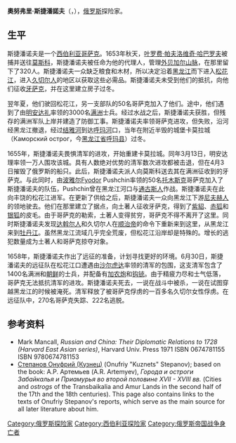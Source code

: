 '''奧努弗里·斯捷潘諾夫'''（{{lang-ru|Онуфрий Степанов}}，{{bd|？||1658年|6月30日|}}），[[俄罗斯|俄罗斯]]探险家。

==生平==
斯捷潘诺夫是一个[[西伯利亚|西伯利亚]][[哥萨克|哥萨克]]。1653年秋天，[[叶罗费·帕夫洛维奇·哈巴罗夫|叶罗费·帕夫洛维奇·哈巴罗夫]]被捕并送往[[莫斯科|莫斯科]]，斯捷潘诺夫被任命为他的代理人，管理[[外贝加尔山脉|外贝加尔山脉]]，在那里留下了320人。斯捷潘诺夫一众缺乏粮食和木材，所以决定沿着[[黑龙江|黑龙江]]而下进入[[松花江|松花江]]，进入[[久切尔人|久切尔人]]的地区以获取这些必需品。斯捷潘诺夫未受到他们的抵抗，向他们征收[[牙萨克|牙萨克]]，并在这里建立房子过冬。

翌年夏，他们驶回松花江，另一支部队的50名哥萨克加入了他们。途中，他们遇到了由[[明安达礼|明安达礼]]率领的3000名[[满洲|满洲]]士兵。经过水战之后，斯捷潘诺夫获胜，但残存的满洲军队上岸并建造了防御工事。斯捷潘诺夫率领哥萨克进攻，但失败，沿河经黑龙江撤退，经过[[结雅河|结雅河]]到达[[呼玛河|呼玛河]]口，当年在附近半毁的城堡卡莫拉城（Каморский острог，今[[黑龙江省|黑龙江省]][[呼玛县|呼玛县]]）过冬。

1655年，斯捷潘诺夫畏惧清军的进攻，开始重建卡莫拉城。同年3月13日，明安达理率领一万人围攻该城。具有人数绝对优势的清军数次进攻都被击退，但在4月3日摧毁了俄罗斯的船只。此后，斯捷潘诺夫派人向莫斯科送去其在满洲征收到的牙萨克。与此同时，由[[波雅尔|波雅尔]]Fyodor Pushchin率领的50名[[托木斯克|托木斯克]]哥萨克加入了斯捷潘诺夫的队伍，Pushchin曾在黑龙江河口与[[通古斯人|通古斯人]]作战。斯捷潘诺夫在此向丰饶的松花江进军。在更新了供给之后，斯捷潘诺夫一众向黑龙江下游[[尼夫赫人|尼夫赫人]]的领地驶去。他们在那里建立了据点，向土著人征收牙萨克，得到了[[紫貂|紫貂]]、[[赤狐|赤狐]]和[[银狐|银狐]]的皮毛。由于哥萨克的勒索，土著人变得贫穷，哥萨克不得不离开了这里。同时斯捷潘诺夫发现[[达斡尔族|达斡尔人]]和久切尔人在[[顺治帝|顺治帝]]的命令下重新来到这里，从黑龙江来到[[牡丹江|牡丹江]]。虽然黑龙江流域几乎完全荒废，但松花江沿岸却是特殊的。增长的逃犯数量成为土著人和哥萨克掠夺对象。

1658年，斯捷潘诺夫作出了远征的准备，计划寻找更好的环境。6月30日，斯捷潘诺夫的远征队在松花江口遭遇由[[沙尔虎达|沙尔虎达]]率领的清军的包围，这支清军包含了1400名满洲和[[朝鲜|朝鲜]]的士兵，并配备有[[加农炮|加农炮]]和[[钩铳|钩铳]]。由于精疲力尽和士气低落，哥萨克无法抵抗清军的进攻。斯捷潘诺夫死去，一说在战斗中被杀，一说在试图穿越黑龙江的时候被淹死。清军释放了被哥萨克俘虏的一百多名久切尔女性俘虏。在远征队中，270名哥萨克失踪、222名逃脱。
==参考资料==
*Mark Mancall, ''Russian and China: Their Diplomatic Relations to 1728 (Harvard East Asian series) '', Harvard Univ. Press 1971 ISBN 0674781155 ISBN 9780674781153
*[http://ostrog.ucoz.ru/pervoprohodcy/0_39.htm Степанов Онуфрий (Кузнец)] {{Wayback|url=http://ostrog.ucoz.ru/pervoprohodcy/0_39.htm |date=20190913173721 }} (Onufriy "Kuznets" Stepanov); based on the book:  А.Р. Артемьев  (A.R. Artemyev), ''Города и остроги Забайкалья и Приамурья во второй половине XVII - XVIII вв.'' (Cities and ''ostrogs'' of the Transbaikalia and Amur Lands in the second half of the 17th  and the 18th centuries). This page also contains links to the texts of Onufriy Stepanov's reports, which serve as the main source for all later literature about him. {{ru icon}}

[[Category:俄罗斯探险家|Category:俄罗斯探险家]]
[[Category:西伯利亚探险家|Category:西伯利亚探险家]]
[[Category:俄罗斯帝国战争身亡者|Category:俄罗斯帝国战争身亡者]]